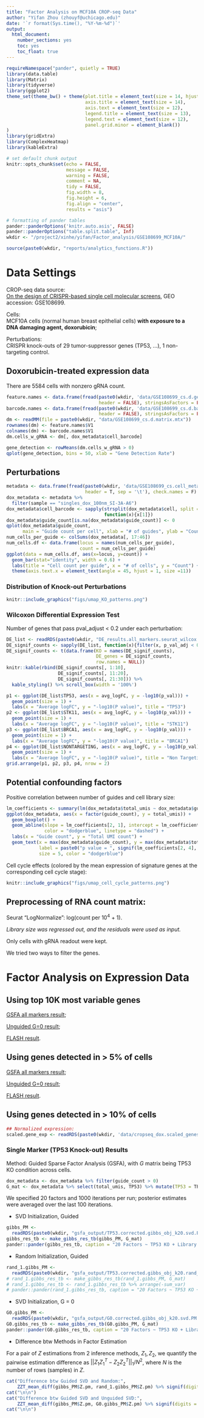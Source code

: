```yaml
---
title: "Factor Analysis on MCF10A CROP-seq Data"
author: "Yifan Zhou (zhouyf@uchicago.edu)"
date: '`r format(Sys.time(), "%Y-%m-%d")`'
output:
  html_document:
    number_sections: yes
    toc: yes
    toc_float: true
---
```


```r
requireNamespace("pander", quietly = TRUE)
library(data.table)
library(Matrix)
library(tidyverse)
library(ggplot2)
theme_set(theme_bw() + theme(plot.title = element_text(size = 14, hjust = 0.5),
                             axis.title = element_text(size = 14),
                             axis.text = element_text(size = 12),
                             legend.title = element_text(size = 13),
                             legend.text = element_text(size = 12),
                             panel.grid.minor = element_blank())
)
library(gridExtra)
library(ComplexHeatmap)
library(kableExtra)

# set default chunk output
knitr::opts_chunk$set(echo = FALSE,
                      message = FALSE,
                      warning = FALSE,
                      comment = NA,
                      tidy = FALSE,
                      fig.width = 8,
                      fig.height = 6,
                      fig.align = "center",
                      results = "asis")

# formatting of pander tables
pander::panderOptions('knitr.auto.asis', FALSE)
pander::panderOptions("table.split.table", Inf)
wkdir <- "/project2/xinhe/yifan/Factor_analysis/GSE108699_MCF10A/"
```

```r
source(paste0(wkdir, "reports/analytics_functions.R"))
```

# Data Settings

CROP-seq data source:   
[On the design of CRISPR-based single cell molecular screens](https://www.ncbi.nlm.nih.gov/pmc/articles/PMC5882576/), GEO accession: GSE108699.

Cells:    
MCF10A cells (normal human breast epithelial cells) **with exposure to a DNA damaging agent, doxorubicin**;

Perturbations:    
CRISPR knock-outs of 29 tumor-suppressor genes (TP53, ...), 1 non-targeting control.

## Doxorubicin-treated expression data

There are 5584 cells with nonzero gRNA count.

```r
feature.names <- data.frame(fread(paste0(wkdir, 'data/GSE108699_cs.d.genes.tsv.gz'),
                                  header = FALSE), stringsAsFactors = FALSE)
barcode.names <- data.frame(fread(paste0(wkdir, 'data/GSE108699_cs.d.barcodes.tsv.gz'),
                                  header = FALSE), stringsAsFactors = FALSE)
dm <- readMM(file = paste0(wkdir, "data/GSE108699_cs.d.matrix.mtx"))
rownames(dm) <- feature.names$V1
colnames(dm) <- barcode.names$V1
dm.cells_w_gRNA <- dm[, dox_metadata$cell_barcode]
```

```r
gene_detection <- rowMeans(dm.cells_w_gRNA > 0)
qplot(gene_detection, bins = 50, xlab = "Gene Detection Rate")
```

## Perturbations

```r
metadata <- data.frame(fread(paste0(wkdir, 'data/GSE108699_cs.cell_metadata.tsv.gz'),
                             header = T, sep = '\t'), check.names = F)
dox_metadata <- metadata %>%
  filter(sample == "singles_dox_100nm_SI-3A-A6")
dox_metadata$cell_barcode <- sapply(strsplit(dox_metadata$cell, split = "_"),
                                    function(x){x[1]})
dox_metadata$guide_count[is.na(dox_metadata$guide_count)] <- 0
qplot(dox_metadata$guide_count,
      main = "Guide count per cell", xlab = "# of guides", ylab = "Count")
num_cells_per_guide <- colSums(dox_metadata[, 17:46])
num_cells.df <- data.frame(locus = names(num_cells_per_guide),
                           count = num_cells_per_guide)
ggplot(data = num_cells.df, aes(x=locus, y=count)) +
  geom_bar(stat="identity", width = 0.6) +
  labs(title = "Cell count per guide", x = "# of cells", y = "Count") +
  theme(axis.text.x = element_text(angle = 45, hjust = 1, size =11))
```

### Distribution of Knock-out Perturbations

```r
knitr::include_graphics("figs/umap_KO_patterns.png")
```

### Wilcoxon Differential Expression Test

Number of genes that pass pval_adjust < 0.2 under each perturbation:
```r
DE_list <- readRDS(paste0(wkdir, "DE_results.all_markers.seurat_wilcox.rds"))
DE_signif_counts <- sapply(DE_list, function(x){filter(x, p_val_adj < 0.2) %>% nrow()})
DE_signif_counts <- t(data.frame(KO = names(DE_signif_counts),
                                 DE_genes = DE_signif_counts,
                                 row.names = NULL))
knitr::kable(rbind(DE_signif_counts[, 1:10],
                   DE_signif_counts[, 11:20],
                   DE_signif_counts[, 21:30])) %>%
  kable_styling() %>% scroll_box(width = '100%')
```

```r
p1 <- ggplot(DE_list$TP53, aes(x = avg_logFC, y = -log10(p_val))) +
  geom_point(size = 1) +
  labs(x = "Average logFC", y = "-log10(P value)", title = "TP53")
p2 <- ggplot(DE_list$STK11, aes(x = avg_logFC, y = -log10(p_val))) +
  geom_point(size = 1) +
  labs(x = "Average logFC", y = "-log10(P value)", title = "STK11")
p3 <- ggplot(DE_list$BRCA1, aes(x = avg_logFC, y = -log10(p_val))) +
  geom_point(size = 1) +
  labs(x = "Average logFC", y = "-log10(P value)", title = "BRCA1")
p4 <- ggplot(DE_list$NONTARGETING, aes(x = avg_logFC, y = -log10(p_val))) +
  geom_point(size = 1) +
  labs(x = "Average logFC", y = "-log10(P value)", title = "Non Targeting Control")
grid.arrange(p1, p2, p3, p4, nrow = 2)
```

## Potential confounding factors

Positive correlation between number of guides and cell library size:
```r
lm_coefficients <- summary(lm(dox_metadata$total_umis ~ dox_metadata$guide_count))$coefficients
ggplot(dox_metadata, aes(x = factor(guide_count), y = total_umis)) +
  geom_boxplot() +
  geom_abline(slope = lm_coefficients[2, 1], intercept = lm_coefficients[1, 1],
              color = "dodgerblue", linetype = "dashed") + 
  labs(x = "Guide count", y = "Total UMI count") +
  geom_text(x = max(dox_metadata$guide_count), y = max(dox_metadata$total_umis),
            label = paste0("p value = ", signif(lm_coefficients[2, 4], 2)),
            size = 5, color = "dodgerblue")
```

Cell cycle effects (colored by the mean expression of signature genes at the corresponding cell cycle stage):

```r
knitr::include_graphics("figs/umap_cell_cycle_patterns.png")
```

## Preprocessing of RNA count matrix:

Seurat "LogNormalize": log(count per $10^4$ + 1).

*Library size was regressed out, and the residuals were used as input.*

Only cells with gRNA readout were kept.

We tried two ways to filter the genes.

# Factor Analysis on Expression Data

## Using top 10K most variable genes

[GSFA all markers result](gsfa_all_markers_top10k_var.html);

[Unguided G=0 result](unguided_top10k_var.html);

[FLASH result](flash_top10k_var.html).

## Using genes detected in > 5% of cells

[GSFA all markers result](gsfa_all_markers_detect_005.html);

[Unguided G=0 result](unguided_detect_005.html);

[FLASH result](flash_detect_005.html).

## Using genes detected in > 10% of cells

```r
## Normalized expression:
scaled.gene_exp <- readRDS(paste0(wkdir, 'data/cropseq_dox.scaled_genes_0.1.corrected_lib_size.rds'))
```

### Single Marker (TP53 Knock-out) Results

Method: Guided Sparse Factor Analysis (GSFA), with $G$ matrix being TP53 KO condition across cells.

```r
dox_metadata <- dox_metadata %>% filter(guide_count > 0)
G_mat <- dox_metadata %>% select(total_umis, TP53) %>% mutate(TP53 = TP53 * 1) %>% as.matrix()
```

We specified 20 factors and 1000 iterations per run; posterior estimates were averaged over the last 100 iterations.

* SVD Initialization, Guided
```r
gibbs_PM <-
  readRDS(paste0(wkdir, "gsfa_output/TP53.corrected.gibbs_obj_k20.svd.PM.rds"))
gibbs_res_tb <- make_gibbs_res_tb(gibbs_PM, G_mat)
pander::pander(gibbs_res_tb, caption = "20 Factors ~ TP53 KO + Library Size (SVD Initialized, Guided by TP53)")
```

* Random Initialization, Guided
```r
rand_1.gibbs_PM <-
  readRDS(paste0(wkdir, "gsfa_output/TP53.corrected.gibbs_obj_k20.rand_01.PM.rds"))
# rand_1.gibbs_res_tb <- make_gibbs_res_tb(rand_1.gibbs_PM, G_mat)
# rand_1.gibbs_res_tb <- rand_1.gibbs_res_tb %>% arrange(-sum_var)
# pander::pander(rand_1.gibbs_res_tb, caption = "20 Factors ~ TP53 KO + Library Size (Randomly Initialized, Guided by TP53)")
```

* SVD Initialization, G = 0
```r
G0.gibbs_PM <-
  readRDS(paste0(wkdir, "gsfa_output/G0.corrected.gibbs_obj_k20.svd.PM.rds"))
G0.gibbs_res_tb <- make_gibbs_res_tb(G0.gibbs_PM, G_mat)
pander::pander(G0.gibbs_res_tb, caption = "20 Factors ~ TP53 KO + Library Size (SVD Initialized, G=0)")
```

* Difference btw Methods in Factor Estimation

For a pair of $Z$ estimations from 2 inference methods, $Z_1, Z_2$, we quantify the pairwise estimation difference as $||Z_1Z_1^T - Z_2Z_2^T||_1/N^2$, where $N$ is the number of rows (samples) in $Z$.

```r
cat("Difference btw Guided SVD and Random:",
    ZZT_mean_diff(gibbs_PM$Z.pm, rand_1.gibbs_PM$Z.pm) %>% signif(digits = 3))
cat("\n\n")
cat("Difference btw Guided SVD and Unguided SVD:",
    ZZT_mean_diff(gibbs_PM$Z.pm, G0.gibbs_PM$Z.pm) %>% signif(digits = 3))
cat("\n\n")
```
